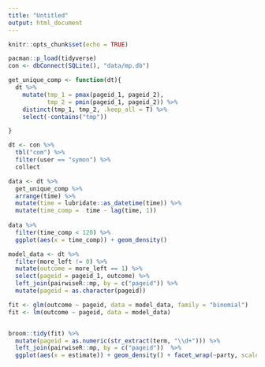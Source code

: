 ```yaml
---
title: "Untitled"
output: html_document
---
```


```r
knitr::opts_chunk$set(echo = TRUE)

pacman::p_load(tidyverse)
con <- dbConnect(SQLite(), "data/mp.db")

get_unique_comp <- function(dt){
  dt %>%
    mutate(tmp_1 = pmax(pageid_1, pageid_2), 
           tmp_2 = pmin(pageid_1, pageid_2)) %>%
    distinct(tmp_1, tmp_2, .keep_all = T) %>%
    select(-contains("tmp")) 

}

dt <- con %>%
  tbl("com") %>%
  filter(user == "symon") %>%
  collect
```


```r
data <- dt %>%
  get_unique_comp %>%
  arrange(time) %>%
  mutate(time = lubridate::as_datetime(time)) %>%
  mutate(time_comp =  time - lag(time, 1))
  
data %>%
  filter(time_comp < 120) %>%
  ggplot(aes(x = time_comp)) + geom_density()


```

```r

model_data <- dt %>%
  filter(more_left != 0) %>%
  mutate(outcome = more_left == 1) %>%
  select(pageid = pageid_1, outcome) %>%
  left_join(pairwiseR::mp, by = c("pageid")) %>%
  mutate(pageid = as.character(pageid))

fit <- glm(outcome ~ pageid, data = model_data, family = "binomial")
fit <- lm(outcome ~ pageid, data = model_data)


broom::tidy(fit) %>% 
  mutate(pageid = as.numeric(str_extract(term, "\\d+"))) %>%
  left_join(pairwiseR::mp, by = c("pageid"))  %>%
  ggplot(aes(x = estimate)) + geom_density() + facet_wrap(~party, scales = "free_y")


```

